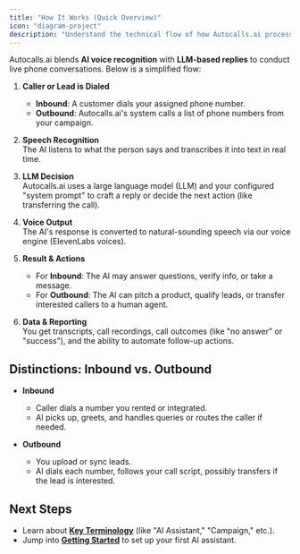 ```yaml
---
title: "How It Works (Quick Overview)"
icon: "diagram-project"
description: "Understand the technical flow of how Autocalls.ai processes and handles phone conversations using AI"
---
```


Autocalls.ai blends **AI voice recognition** with **LLM-based replies** to conduct live phone conversations. Below is a simplified flow:

1. **Caller or Lead is Dialed**

   - **Inbound**: A customer dials your assigned phone number.
   - **Outbound**: Autocalls.ai's system calls a list of phone numbers from your campaign.

2. **Speech Recognition**  
   The AI listens to what the person says and transcribes it into text in real time.

3. **LLM Decision**  
   Autocalls.ai uses a large language model (LLM) and your configured "system prompt" to craft a reply or decide the next action (like transferring the call).

4. **Voice Output**  
   The AI's response is converted to natural-sounding speech via our voice engine (ElevenLabs voices).

5. **Result & Actions**

   - For **Inbound**: The AI may answer questions, verify info, or take a message.
   - For **Outbound**: The AI can pitch a product, qualify leads, or transfer interested callers to a human agent.

6. **Data & Reporting**  
   You get transcripts, call recordings, call outcomes (like "no answer" or "success"), and the ability to automate follow-up actions.

## Distinctions: Inbound vs. Outbound

- **Inbound**

  - Caller dials a number you rented or integrated.
  - AI picks up, greets, and handles queries or routes the caller if needed.

- **Outbound**
  - You upload or sync leads.
  - AI dials each number, follows your call script, possibly transfers if the lead is interested.

## Next Steps

- Learn about [**Key Terminology**](/introduction/key-terminology) (like "AI Assistant," "Campaign," etc.).
- Jump into [**Getting Started**](/getting-started) to set up your first AI assistant.
